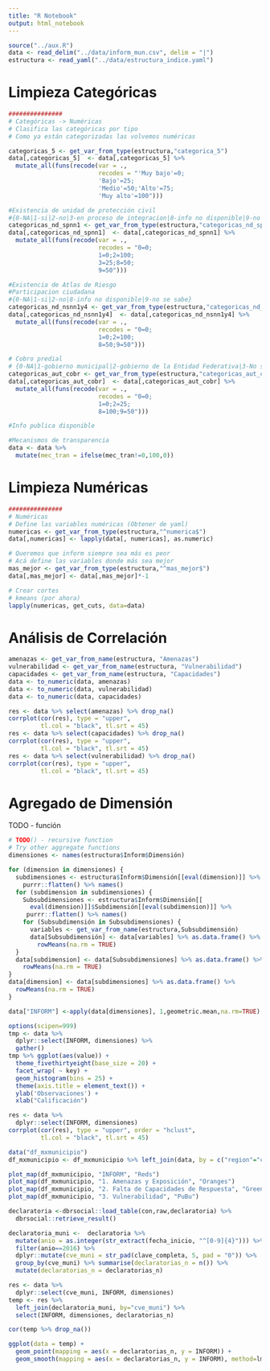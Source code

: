 ```yaml
---
title: "R Notebook"
output: html_notebook
---
```


```r
source("../aux.R")
data <- read_delim("../data/inform_mun.csv", delim = "|")
estructura <- read_yaml("../data/estructura_indice.yaml")
```


# Limpieza Categóricas 

```r
###############
# Categóricas -> Numéricas
# Clasifica las categóricas por tipo
# Como ya están categorizadas las volvemos numéricas

categoricas_5 <- get_var_from_type(estructura,"categorica_5")
data[,categoricas_5]  <- data[,categoricas_5] %>% 
  mutate_all(funs(recode(var = ., 
                         recodes = "'Muy bajo'=0;
                         'Bajo'=25;
                         'Medio'=50;'Alto'=75;
                         'Muy alto'=100")))

#Existencia de unidad de protección civil
#{0-NA|1-si|2-no|3-en proceso de integracion|8-info no disponible|9-no se sabe}
categoricas_nd_spnn1 <- get_var_from_type(estructura,"categoricas_nd_spnn1")
data[,categoricas_nd_spnn1]  <- data[,categoricas_nd_spnn1] %>% 
  mutate_all(funs(recode(var = ., 
                         recodes = "0=0;
                         1=0;2=100;
                         3=25;8=50;
                         9=50")))

#Existencia de Atlas de Riesgo
#Participacion ciudadana
#{0-NA|1-si|2-no|8-info no disponible|9-no se sabe}
categoricas_nd_nsnn1y4 <- get_var_from_type(estructura,"categoricas_nd_nsnn1y4")
data[,categoricas_nd_nsnn1y4]  <- data[,categoricas_nd_nsnn1y4] %>% 
  mutate_all(funs(recode(var = ., 
                         recodes = "0=0;
                         1=0;2=100;
                         8=50;9=50")))

# Cobro predial
# {0-NA|1-gobierno municipal|2-gobierno de la Entidad Federativa|3-No se cobra|9-No se sabe}
categoricas_aut_cobr <- get_var_from_type(estructura,"categoricas_aut_cobr")
data[,categoricas_aut_cobr]  <- data[,categoricas_aut_cobr] %>% 
  mutate_all(funs(recode(var = ., 
                         recodes = "0=0;
                         1=0;2=25;
                         8=100;9=50")))

#Info publica disponible

#Mecanismos de transparencia
data <- data %>% 
  mutate(mec_tran = ifelse(mec_tran!=0,100,0))
```

# Limpieza Numéricas

```r
###############
# Numéricas
# Define las variables numéricas (Obtener de yaml)
numericas <- get_var_from_type(estructura,"^numerica$")
data[,numericas] <- lapply(data[, numericas], as.numeric) 

# Queremos que inform siempre sea más es peor
# Acá define las variables donde más sea mejor
mas_mejor <- get_var_from_type(estructura,"^mas_mejor$")
data[,mas_mejor] <- data[,mas_mejor]*-1  

# Crear cortes
# kmeans (por ahora)
lapply(numericas, get_cuts, data=data)
```


# Análisis de Correlación

```r
amenazas <- get_var_from_name(estructura, "Amenazas")
vulnerabilidad <- get_var_from_name(estructura, "Vulnerabilidad")
capacidades <- get_var_from_name(estructura, "Capacidades")
data <- to_numeric(data, amenazas) 
data <- to_numeric(data, vulnerabilidad)
data <- to_numeric(data, capacidades) 

res <- data %>% select(amenazas) %>% drop_na()
corrplot(cor(res), type = "upper",  
         tl.col = "black", tl.srt = 45)
res <- data %>% select(capacidades) %>% drop_na()
corrplot(cor(res), type = "upper",  
         tl.col = "black", tl.srt = 45)
res <- data %>% select(vulnerabilidad) %>% drop_na()
corrplot(cor(res), type = "upper", 
         tl.col = "black", tl.srt = 45)


```


# Agregado de Dimensión
TODO - función
```r
# TODO() - recursive function
# Try other aggregate functions
dimensiones <- names(estructura$Inform$Dimensión)

for (dimension in dimensiones) {
  subdimensiones <- estructura$Inform$Dimensión[[eval(dimension)]] %>% 
    purrr::flatten() %>% names()
  for (subdimension in subdimensiones) {
    Subsubdimensiones <- estructura$Inform$Dimensión[[
      eval(dimension)]]$Subdimensión[[eval(subdimension)]] %>% 
     purrr::flatten() %>% names()
    for (Subsubdimensión in Subsubdimensiones) {
      variables <- get_var_from_name(estructura,Subsubdimensión)
      data[Subsubdimensión] <- data[variables] %>% as.data.frame() %>% 
        rowMeans(na.rm = TRUE)
  }
  data[subdimension] <- data[Subsubdimensiones] %>% as.data.frame() %>% 
    rowMeans(na.rm = TRUE)
}
data[dimension] <- data[subdimensiones] %>% as.data.frame() %>% 
  rowMeans(na.rm = TRUE)
}

data["INFORM"] <-apply(data[dimensiones], 1,geometric.mean,na.rm=TRUE)
```


```r
options(scipen=999)
tmp <- data %>% 
  dplyr::select(INFORM, dimensiones) %>% 
  gather() 
tmp %>% ggplot(aes(value)) + 
  theme_fivethirtyeight(base_size = 20) +
  facet_wrap( ~ key) +
  geom_histogram(bins = 25) + 
  theme(axis.title = element_text()) + 
  ylab('Observaciones') + 
  xlab("Calificación")  

```

```r
res <- data %>% 
  dplyr::select(INFORM, dimensiones)
corrplot(cor(res), type = "upper", order = "hclust", 
         tl.col = "black", tl.srt = 45)
```

```r
data("df_mxmunicipio")
df_mxmunicipio <- df_mxmunicipio %>% left_join(data, by = c("region"="cve_muni"))

plot_map(df_mxmunicipio, "INFORM", "Reds")
plot_map(df_mxmunicipio, "1. Amenazas y Exposición", "Oranges")
plot_map(df_mxmunicipio, "2. Falta de Capacidades de Respuesta", "Greens")
plot_map(df_mxmunicipio, "3. Vulnerabilidad", "PuBu")
```



```r
declaratoria <-dbrsocial::load_table(con,raw,declaratoria) %>% 
  dbrsocial::retrieve_result()

declaratoria_muni <-  declaratoria %>%
  mutate(anio = as.integer(str_extract(fecha_inicio, "^[0-9]{4}"))) %>%
  filter(anio==2016) %>%
  dplyr::mutate(cve_muni = str_pad(clave_completa, 5, pad = "0")) %>%
  group_by(cve_muni) %>% summarise(declaratorias_n = n()) %>%
  mutate(declaratorias_n = declaratorias_n)

res <- data %>% 
  dplyr::select(cve_muni, INFORM, dimensiones)
temp <- res %>% 
  left_join(declaratoria_muni, by="cve_muni") %>% 
  select(INFORM, dimensiones, declaratorias_n)

cor(temp %>% drop_na())

```

```r
ggplot(data = temp) + 
  geom_point(mapping = aes(x = declaratorias_n, y = INFORM)) +
  geom_smooth(mapping = aes(x = declaratorias_n, y = INFORM), method=lm) 
```

